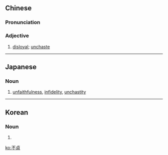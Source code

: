 {{also|不贞}}
==Chinese==
{{zh-forms|s=不贞}}

===Pronunciation===
{{zh-pron
|m=不zhēn
|c=bat1 zing1
|h=pfs=put-chṳ̂n
|cat=a
}}

===Adjective===
{{zh-adj}}

# {{lb|zh|literary}} [[disloyal]]; [[unchaste]]

----

==Japanese==
{{ja-kanjitab|不|貞}}

===Noun===
{{ja-noun|ふてい}}

# [[unfaithfulness]], [[infidelity]], [[unchastity]]

----

==Korean==
{{ko-hanjatab}}

===Noun===
{{ko-noun|hangeul=부정}}

# {{hanja form of|부정|unfaithfulness}}

[[ko:不貞]]
